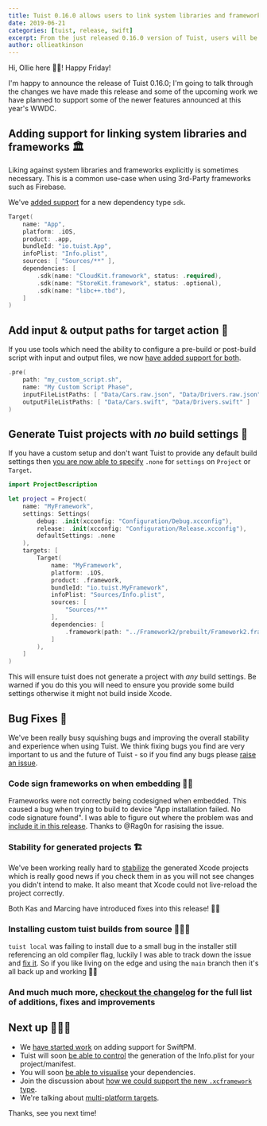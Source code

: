 ```yaml
---
title: Tuist 0.16.0 allows users to link system libraries and frameworks
date: 2019-06-21
categories: [tuist, release, swift]
excerpt: From the just released 0.16.0 version of Tuist, users will be able to define dependencies with system libraries and frameworks from their targets. Moreover, we added support for customizing the list of input and output files in their target action, and generation of targets with no build settings at all. This version also ships with minor improvements and bug fixes that had been reported by users.
author: ollieatkinson
---
```


Hi, Ollie here 👋🏼! Happy Friday!

I'm happy to announce the release of Tuist 0.16.0; I'm going to talk through the changes we have made this release and some of the upcoming work we have planned to support some of the newer features announced at this year's WWDC.

## Adding support for linking system libraries and frameworks 🏛

Liking against system libraries and frameworks explicitly is sometimes necessary. This is a common use-case when using 3rd-Party frameworks such as Firebase.

We've [added support](https://docs.old.tuist.io/usage-3-dependencies#system-libraries-and-frameworks-dependencies) for a new dependency type `sdk`.

```swift
Target(
    name: "App",
    platform: .iOS,
    product: .app,
    bundleId: "io.tuist.App",
    infoPlist: "Info.plist",
    sources: [ "Sources/**" ],
    dependencies: [
        .sdk(name: "CloudKit.framework", status: .required),
        .sdk(name: "StoreKit.framework", status: .optional),
        .sdk(name: "libc++.tbd"),
    ]
)
```

## Add input & output paths for target action 🎯

If you use tools which need the ability to configure a pre-build or post-build script with input and output files, we now [have added support for both](https://docs.old.tuist.io/usage-2-manifest#target-action).

```swift
.pre(
    path: "my_custom_script.sh",
    name: "My Custom Script Phase",
    inputFileListPaths: [ "Data/Cars.raw.json", "Data/Drivers.raw.json" ],
    outputFileListPaths: [ "Data/Cars.swift", "Data/Drivers.swift" ]
)
```

## Generate Tuist projects with _no_ build settings 🧬

If you have a custom setup and don't want Tuist to provide any default build settings then [you are now able to specify](https://docs.old.tuist.io/usage-2-manifest#settings) `.none` for `settings` on `Project` or `Target`.

```swift
import ProjectDescription

let project = Project(
    name: "MyFramework",
    settings: Settings(
        debug: .init(xcconfig: "Configuration/Debug.xcconfig"),
        release: .init(xcconfig: "Configuration/Release.xcconfig"),
        defaultSettings: .none
    ),
    targets: [
        Target(
            name: "MyFramework",
            platform: .iOS,
            product: .framework,
            bundleId: "io.tuist.MyFramework",
            infoPlist: "Sources/Info.plist",
            sources: [
                "Sources/**"
            ],
            dependencies: [
                .framework(path: "../Framework2/prebuilt/Framework2.framework"),
            ]
        ),
    ]
)
```

This will ensure tuist does not generate a project with _any_ build settings. Be warned if you do this you will need to ensure you provide some build settings otherwise it might not build inside Xcode.

## Bug Fixes 🐞

We've been really busy squishing bugs and improving the overall stability and experience when using Tuist. We think fixing bugs you find are very important to us and the future of Tuist - so if you find any bugs please [raise an issue](https://github.com/tuist/tuist/issues/new/choose).

### Code sign frameworks on when embedding ✍🏼

Frameworks were not correctly being codesigned when embedded. This caused a bug when trying to build to device "App installation failed. No code signature found". I was able to figure out where the problem was and [include it in this release](https://github.com/tuist/tuist/pull/398). Thanks to @Rag0n for rasising the issue.

### Stability for generated projects 🏗

We've been working really hard to [stabilize](https://github.com/tuist/tuist/pull/410) the generated Xcode projects which is really good news if you check them in as you will not see changes you didn't intend to make. It also meant that Xcode could not live-reload the project correctly.

Both Kas and Marcing have introduced fixes into this release! 💪🏼

### Installing custom tuist builds from source 👷🏼‍♂️

`tuist local` was failing to install due to a small bug in the installer still referencing an old compiler flag, luckily I was able to track down the issue and [fix it](https://github.com/tuist/tuist/pull/402). So if you like living on the edge and using the `main` branch then it's all back up and working 👍🏼

### And much much more, [checkout the changelog](https://github.com/tuist/tuist/blob/main/CHANGELOG.md) for the full list of additions, fixes and improvements

## Next up 🕵🏼‍♂️

- We [have started work](https://github.com/tuist/tuist/pull/394) on adding support for SwiftPM.
- Tuist will soon [be able to control](https://github.com/tuist/tuist/pull/380) the generation of the Info.plist for your project/manifest.
- You will soon [be able to visualise](https://github.com/tuist/tuist/pull/382) your dependencies.
- Join the discussion about [how we could support the new `.xcframework` type](https://github.com/tuist/tuist/issues/401).
- We're talking about [multi-platform targets](https://github.com/tuist/tuist/issues/397).

Thanks, see you next time!
